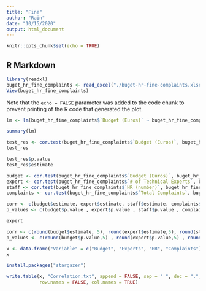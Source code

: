 ```yaml
---
title: "Fine"
author: "Rain"
date: "10/15/2020"
output: html_document
---
```


```r
knitr::opts_chunk$set(echo = TRUE)
```

## R Markdown
```r
library(readxl)
buget_hr_fine_complaints <- read_excel("./buget-hr-fine-complaints.xlsx")
View(buget_hr_fine_complaints)
```


Note that the `echo = FALSE` parameter was added to the code chunk to prevent printing of the R code that generated the plot.
```r
lm <- lm(buget_hr_fine_complaints$`Budget (Euros)` ~ buget_hr_fine_complaints$`Total Fines`)
```

```r
summary(lm)
```
```r
test_res <- cor.test(buget_hr_fine_complaints$`Budget (Euros)`, buget_hr_fine_complaints$`Total Fines`)
test_res
```

```r
test_res$p.value 
test_res$estimate
```

```r
budget <- cor.test(buget_hr_fine_complaints$`Budget (Euros)`, buget_hr_fine_complaints$`Total Fines`)
expert <- cor.test(buget_hr_fine_complaints$`# of Technical Experts`, buget_hr_fine_complaints$`Total Fines`)
staff <- cor.test(buget_hr_fine_complaints$`HR (number)`, buget_hr_fine_complaints$`Total Fines`)
complaints <- cor.test(buget_hr_fine_complaints$`Total Complaints`, buget_hr_fine_complaints$`Total Fines`)
```
```r
corr <- c(budget$estimate, expert$estimate, staff$estimate, complaints$estimate)
p_values <- c(budget$p.value , expert$p.value , staff$p.value , complaints$p.value)
```

```r
expert
```

```r
corr <- c(round(budget$estimate, 5), round(expert$estimate,5), round(staff$estimate,5), round(complaints$estimate, 5))
p_values <- c(round(budget$p.value,5) , round(expert$p.value,5) , round(staff$p.value,5) , round(complaints$p.value,5))
```


```r
x <- data.frame("Variable" = c("Budget", "Experts", "HR", "Complaints"), "Correlation" = corr, "P-value" = p_values)
x
```

```r
install.packages("stargazer")
```
```r
write.table(x, "Correlation.txt", append = FALSE, sep = " ", dec = ".",
            row.names = FALSE, col.names = TRUE)
```

